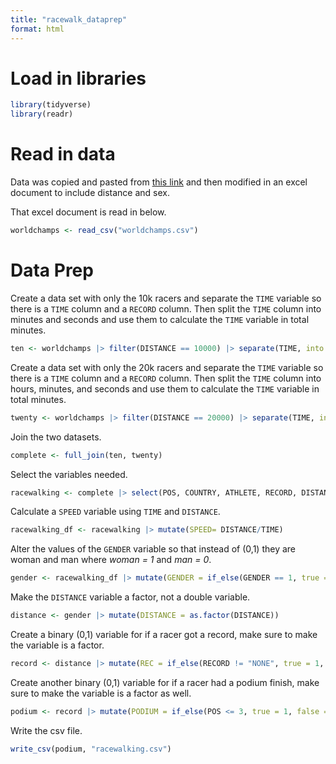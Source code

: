 ```yaml
---
title: "racewalk_dataprep"
format: html
---
```

# Load in libraries

```r
library(tidyverse)
library(readr)
```

# Read in data

Data was copied and pasted from [this link](https://www.watchathletics.com/page/5352/results-world-athletics-race-walking-team-championships-2024#google_vignette){target="_blank"} and then modified in an excel document to include  distance and sex.

That excel document is read in below.

```r
worldchamps <- read_csv("worldchamps.csv")
```

# Data Prep

Create a data set with only the 10k racers and separate the `TIME` variable so there is a `TIME` column and a `RECORD` column. Then split the `TIME` column into minutes and seconds and use them to calculate the `TIME` variable in total minutes. 

```r
ten <- worldchamps |> filter(DISTANCE == 10000) |> separate(TIME, into = c("TIME", "RECORD"), sep = " ") |> separate(TIME, into = c("MIN", "SEC"), sep = ":") |> mutate(MIN = as.double(MIN), SEC = as.double(SEC)) |> mutate(SEC = SEC/60) |> mutate(TIME = SEC + MIN) |> mutate(RECORD = replace_na(RECORD, replace = "NONE")) 
```

Create a data set with only the 20k racers and separate the `TIME` variable so there is a `TIME` column and a `RECORD` column. Then split the `TIME` column into hours, minutes, and seconds and use them to calculate the `TIME` variable in total minutes. 

```r
twenty <- worldchamps |> filter(DISTANCE == 20000) |> separate(TIME, into = c("TIME", "RECORD"), sep = " ") |> separate(TIME, into = c("HRS", "MIN", "SEC"), sep = ":") |> mutate(HRS = as.double(HRS), MIN = as.double(MIN), SEC = as.double(SEC)) |> mutate(HRS = HRS*60, SEC = SEC/60) |> mutate(TIME = HRS + SEC + MIN) |> mutate(RECORD = replace_na(RECORD, replace = "NONE")) 
```

Join the two datasets.

```r
complete <- full_join(ten, twenty)
```

Select the variables needed. 

```r
racewalking <- complete |> select(POS, COUNTRY, ATHLETE, RECORD, DISTANCE, GENDER, TIME)
```

Calculate a `SPEED` variable using `TIME` and `DISTANCE`. 

```r
racewalking_df <- racewalking |> mutate(SPEED= DISTANCE/TIME) 
```

Alter the values of the `GENDER` variable so that instead of (0,1) they are woman and man where *woman = 1* and *man = 0*.  

```r
gender <- racewalking_df |> mutate(GENDER = if_else(GENDER == 1, true = "Woman", false = "Man")) 
```

Make the `DISTANCE` variable a factor, not a double variable.

```r
distance <- gender |> mutate(DISTANCE = as.factor(DISTANCE))
```

Create a binary (0,1) variable for if a racer got a record, make sure to make the variable is a factor. 

```r
record <- distance |> mutate(REC = if_else(RECORD != "NONE", true = 1, false = 0)) |> mutate(REC = as.factor(REC))
```

Create another binary (0,1) variable for if a racer had a podium finish, make sure to make the variable is a factor as well. 

```r
podium <- record |> mutate(PODIUM = if_else(POS <= 3, true = 1, false = 0)) |> mutate(PODIUM = as.factor(PODIUM))
```

Write the csv file.

```r
write_csv(podium, "racewalking.csv")
```






